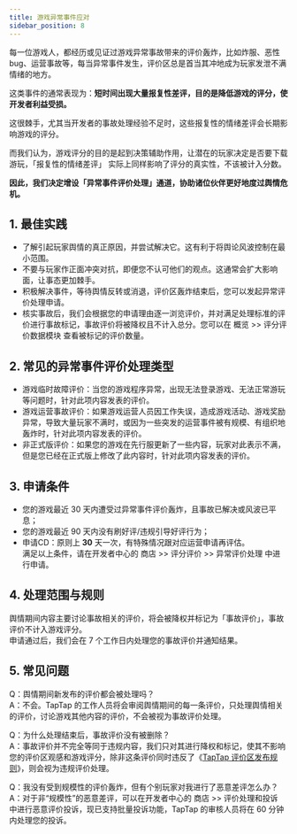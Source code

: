 ```yaml
---
title: 游戏异常事件应对
sidebar_position: 8
---
```


每一位游戏人，都经历或见证过游戏异常事故带来的评价轰炸，比如炸服、恶性 bug、运营事故等，每当异常事件发生，评价区总是首当其冲地成为玩家发泄不满情绪的地方。  

这类事件的通常表现为：**短时间出现大量报复性差评，目的是降低游戏的评分，使开发者利益受损。**  

这很棘手，尤其当开发者的事故处理经验不足时，这些报复性的情绪差评会长期影响游戏的评分。  

而我们认为，游戏评分的目的是起到决策辅助作用，让潜在的玩家决定是否要下载游玩，「报复性的情绪差评」 实际上同样影响了评分的真实性，不该被计入分数。  

**因此，我们决定增设「异常事件评价处理」通道，协助诸位伙伴更好地度过舆情危机。**  

## 1. 最佳实践
- 了解引起玩家舆情的真正原因，并尝试解决它。这有利于将舆论风波控制在最小范围。
- 不要与玩家作正面冲突对抗，即便您不认可他们的观点。这通常会扩大影响面，让事态更加棘手。
- 积极解决事件，等待舆情反转或消退，评价区轰炸结束后，您可以发起异常评价处理申请。
- 核实事故后，我们会根据您的申请理由逐一浏览评价，并对满足处理标准的评价进行事故标记，事故评价将被降权且不计入总分。您可以在 <Blue>概览</Blue> >> <Blue>评分评价数据模块</Blue> 查看被标记的评价数量。

## 2. 常见的异常事件评价处理类型
- 游戏临时故障评价：当您的游戏程序异常，出现无法登录游戏、无法正常游玩等问题时，针对此项内容发表的评价。
- 游戏运营事故评价：如果游戏运营人员因工作失误，造成游戏活动、游戏奖励异常，导致大量玩家不满时，或因为一些突发的运营事件被有规模、有组织地轰炸时，针对此项内容发表的评价。
- 非正式版评价：如果您的游戏在先行服更新了一些内容，玩家对此表示不满，但是您已经在正式版上修改了此内容时，针对此项内容发表的评价。  

## 3. 申请条件
- 您的游戏最近 30 天内遭受过异常事件评价轰炸，且事故已解决或风波已平息；
- 您的游戏最近 90 天内没有刷好评/违规引导好评行为；
- 申请CD：原则上 **30** 天一次，有特殊情况跟对应运营申请再评估。  
满足以上条件，请在开发者中心的 <Blue>商店</Blue> >> <Blue>评分评价</Blue> >> <Blue>异常评价处理</Blue> 中进行申请。

## 4. 处理范围与规则
舆情期间内容主要讨论事故相关的评价，将会被降权并标记为「事故评价」，事故评价不计入游戏评分。  
申请通过后，我们会在 7 个工作日内处理您的事故评价并通知结果。

## 5. 常见问题
Q：舆情期间新发布的评价都会被处理吗？  
A：不会。TapTap 的工作人员将会审阅舆情期间的每一条评价，只处理舆情相关的评价，讨论游戏其他内容的评价，不会被视为事故评价处理。

Q：为什么处理结束后，事故评价没有被删除？  
A：事故评价并不完全等同于违规内容，我们只对其进行降权和标记，使其不影响您的评价区观感和游戏评分，除非这条评价同时违反了《[TapTap 评价区发布规则](https://poster.taptap.cn/r/NB5ZEgOTUgDk.html?f=1)》，则会视为违规评价处理。

Q：我没有受到规模性的评价轰炸，但有个别玩家对我进行了恶意差评怎么办？  
A：对于非“规模性”的恶意差评，可以在开发者中心的 <Blue>商店<Blue> >> <Blue>评价处理和投诉<Blue> 中进行恶意评价投诉，现已支持批量投诉功能，TapTap 的审核人员将在 60 分钟内处理您的投诉。
